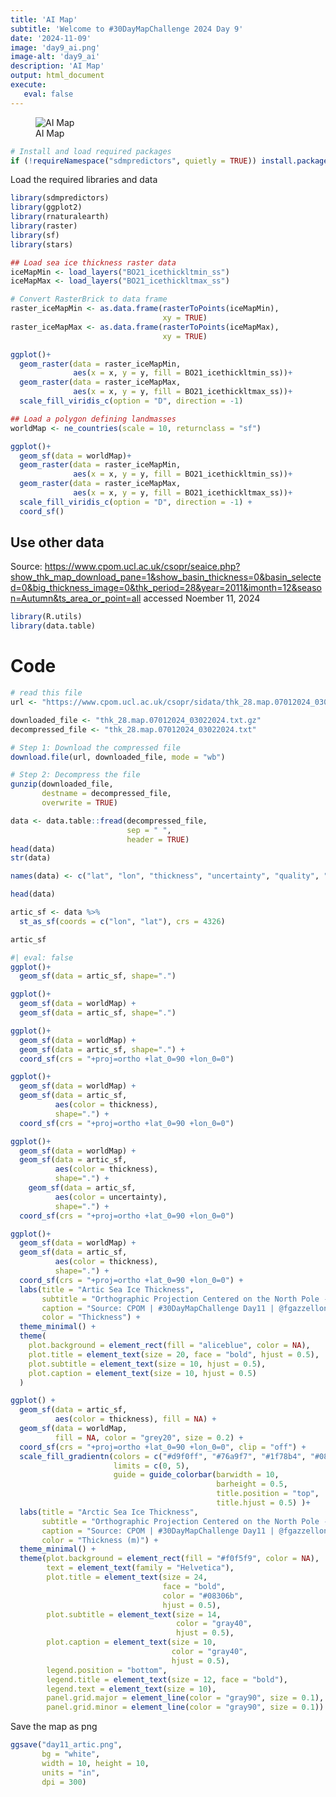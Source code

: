 ```yaml
---
title: 'AI Map'
subtitle: 'Welcome to #30DayMapChallenge 2024 Day 9'
date: '2024-11-09'
image: 'day9_ai.png'
image-alt: 'day9_ai'
description: 'AI Map'
output: html_document
execute: 
   eval: false
---
```


![AI Map](day9_ai.png)

```r
# Install and load required packages
if (!requireNamespace("sdmpredictors", quietly = TRUE)) install.packages("sdmpredictors")
```

Load the required libraries and data
```r
library(sdmpredictors)
library(ggplot2)
library(rnaturalearth)
library(raster)
library(sf)
library(stars)
```


```r
## Load sea ice thickness raster data
iceMapMin <- load_layers("BO21_icethickltmin_ss")
iceMapMax <- load_layers("BO21_icethickltmax_ss")
```

```r
# Convert RasterBrick to data frame
raster_iceMapMin <- as.data.frame(rasterToPoints(iceMapMin), 
                                  xy = TRUE)
raster_iceMapMax <- as.data.frame(rasterToPoints(iceMapMax), 
                                  xy = TRUE)
```

```r
ggplot()+
  geom_raster(data = raster_iceMapMin, 
              aes(x = x, y = y, fill = BO21_icethickltmin_ss))+
  geom_raster(data = raster_iceMapMax, 
              aes(x = x, y = y, fill = BO21_icethickltmax_ss))+
  scale_fill_viridis_c(option = "D", direction = -1)
```


```r
## Load a polygon defining landmasses
worldMap <- ne_countries(scale = 10, returnclass = "sf")
```


```r
ggplot()+
  geom_sf(data = worldMap)+
  geom_raster(data = raster_iceMapMin, 
              aes(x = x, y = y, fill = BO21_icethickltmin_ss))+
  geom_raster(data = raster_iceMapMax, 
              aes(x = x, y = y, fill = BO21_icethickltmax_ss))+
  scale_fill_viridis_c(option = "D", direction = -1) +
  coord_sf()
```


## Use other data 

Source: <https://www.cpom.ucl.ac.uk/csopr/seaice.php?show_thk_map_download_pane=1&show_basin_thickness=0&basin_selected=0&big_thickness_image=0&thk_period=28&year=2011&imonth=12&season=Autumn&ts_area_or_point=all> accessed Noember 11, 2024

```r
library(R.utils)
library(data.table)
```


# Code
```r
# read this file
url <- "https://www.cpom.ucl.ac.uk/csopr/sidata/thk_28.map.07012024_03022024.txt.gz"
```


```r
downloaded_file <- "thk_28.map.07012024_03022024.txt.gz"
decompressed_file <- "thk_28.map.07012024_03022024.txt"

# Step 1: Download the compressed file
download.file(url, downloaded_file, mode = "wb")

# Step 2: Decompress the file
gunzip(downloaded_file, 
       destname = decompressed_file, 
       overwrite = TRUE)
```

```r
data <- data.table::fread(decompressed_file, 
                          sep = " ", 
                          header = TRUE)  
head(data)
str(data)
```


```r
names(data) <- c("lat", "lon", "thickness", "uncertainty", "quality", "distance")
```

```r
head(data)
```

```r
artic_sf <- data %>%
  st_as_sf(coords = c("lon", "lat"), crs = 4326) 

artic_sf
```

```r
#| eval: false
ggplot()+
  geom_sf(data = artic_sf, shape=".")
```
```r
ggplot()+
  geom_sf(data = worldMap) +
  geom_sf(data = artic_sf, shape=".")
```


```r
ggplot()+
  geom_sf(data = worldMap) +
  geom_sf(data = artic_sf, shape=".") + 
  coord_sf(crs = "+proj=ortho +lat_0=90 +lon_0=0")
```
```r
ggplot()+
  geom_sf(data = worldMap) +
  geom_sf(data = artic_sf, 
          aes(color = thickness),
          shape=".") + 
  coord_sf(crs = "+proj=ortho +lat_0=90 +lon_0=0")
```

```r
ggplot()+
  geom_sf(data = worldMap) +
  geom_sf(data = artic_sf, 
          aes(color = thickness),
          shape=".") + 
    geom_sf(data = artic_sf, 
          aes(color = uncertainty),
          shape=".") + 
  coord_sf(crs = "+proj=ortho +lat_0=90 +lon_0=0")
```

```r
ggplot()+
  geom_sf(data = worldMap) +
  geom_sf(data = artic_sf, 
          aes(color = thickness),
          shape=".") + 
  coord_sf(crs = "+proj=ortho +lat_0=90 +lon_0=0") +
  labs(title = "Artic Sea Ice Thickness",
       subtitle = "Orthographic Projection Centered on the North Pole -January 2024",
       caption = "Source: CPOM | #30DayMapChallenge Day11 | @fgazzelloni",
       color = "Thickness") +
  theme_minimal() +
  theme(
    plot.background = element_rect(fill = "aliceblue", color = NA),
    plot.title = element_text(size = 20, face = "bold", hjust = 0.5),
    plot.subtitle = element_text(size = 10, hjust = 0.5),
    plot.caption = element_text(size = 10, hjust = 0.5)
  )
```

```r
ggplot() +
  geom_sf(data = artic_sf, 
          aes(color = thickness), fill = NA) +
  geom_sf(data = worldMap, 
          fill = NA, color = "grey20", size = 0.2) + 
  coord_sf(crs = "+proj=ortho +lat_0=90 +lon_0=0", clip = "off") +
  scale_fill_gradientn(colors = c("#d9f0ff", "#76a9f7", "#1f78b4", "#08306b"),
                       limits = c(0, 5),
                       guide = guide_colorbar(barwidth = 10, 
                                              barheight = 0.5, 
                                              title.position = "top", 
                                              title.hjust = 0.5) )+
  labs(title = "Arctic Sea Ice Thickness",
       subtitle = "Orthographic Projection Centered on the North Pole - January 2024",
       caption = "Source: CPOM | #30DayMapChallenge Day11 | @fgazzelloni",
       color = "Thickness (m)") +
  theme_minimal() +
  theme(plot.background = element_rect(fill = "#f0f5f9", color = NA),
        text = element_text(family = "Helvetica"),
        plot.title = element_text(size = 24, 
                                  face = "bold", 
                                  color = "#08306b", 
                                  hjust = 0.5),
        plot.subtitle = element_text(size = 14, 
                                     color = "gray40", 
                                     hjust = 0.5),
        plot.caption = element_text(size = 10, 
                                    color = "gray40", 
                                    hjust = 0.5),
        legend.position = "bottom",
        legend.title = element_text(size = 12, face = "bold"),
        legend.text = element_text(size = 10),
        panel.grid.major = element_line(color = "gray90", size = 0.1),  
        panel.grid.minor = element_line(color = "gray90", size = 0.1))
```

Save the map as png
```r
ggsave("day11_artic.png", 
       bg = "white",
       width = 10, height = 10, 
       units = "in", 
       dpi = 300)
```

